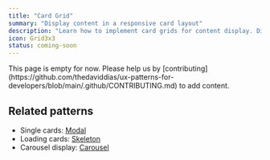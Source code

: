 ```yaml
---
title: "Card Grid"
summary: "Display content in a responsive card layout"
description: "Learn how to implement card grids for content display. Discover best practices for responsive layouts, card designs, and grid systems."
icon: Grid3x3
status: coming-soon
---
```


<Callout type="warning">
  This page is empty for now. Please help us by
  [contributing](https://github.com/thedaviddias/ux-patterns-for-developers/blob/main/.github/CONTRIBUTING.md)
  to add content.
</Callout>

## Related patterns

- Single cards: [Modal](/patterns/content-management/modal)
- Loading cards: [Skeleton](/patterns/user-feedback/skeleton)
- Carousel display: [Carousel](/patterns/content-management/carousel)
